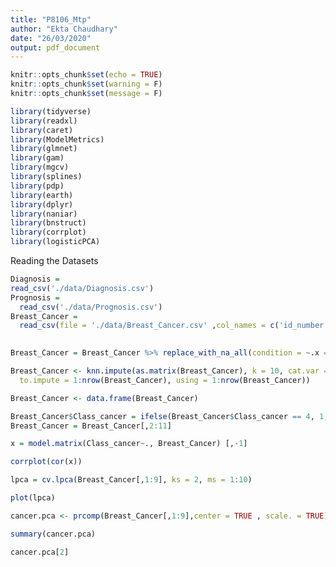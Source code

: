 ```yaml
---
title: "P8106_Mtp"
author: "Ekta Chaudhary"
date: "26/03/2020"
output: pdf_document
---
```


```r
knitr::opts_chunk$set(echo = TRUE)
knitr::opts_chunk$set(warning = F)
knitr::opts_chunk$set(message = F)
```


```r
library(tidyverse)
library(readxl)
library(caret)
library(ModelMetrics)
library(glmnet)
library(gam)
library(mgcv)
library(splines)
library(pdp)
library(earth)
library(dplyr)
library(naniar)
library(bnstruct)
library(corrplot)
library(logisticPCA)
```
Reading the Datasets 

```r
Diagnosis = 
read_csv('./data/Diagnosis.csv')
Prognosis = 
  read_csv('./data/Prognosis.csv')
Breast_Cancer = 
  read_csv(file = './data/Breast_Cancer.csv' ,col_names = c('id_number','Clump_thickness','Uniformity_of_Cell_Size','Uniformity','Marginal_Adhesion','Epithelial_Cell_Size','Bare_Nuclei','Bland_Chromatin','Normal_Nucleoli','Mitoses','Class_cancer')) 
  
```


```r
Breast_Cancer = Breast_Cancer %>% replace_with_na_all(condition = ~.x == '?')

```

```r
Breast_Cancer <- knn.impute(as.matrix(Breast_Cancer), k = 10, cat.var = 2:ncol(Breast_Cancer) - 2,
  to.impute = 1:nrow(Breast_Cancer), using = 1:nrow(Breast_Cancer))
```

```r
Breast_Cancer <- data.frame(Breast_Cancer)
```

```r

Breast_Cancer$Class_cancer = ifelse(Breast_Cancer$Class_cancer == 4, 1,0)
Breast_Cancer = Breast_Cancer[,2:11]
```

```r
x = model.matrix(Class_cancer~., Breast_Cancer) [,-1]

corrplot(cor(x))
```


```r

lpca = cv.lpca(Breast_Cancer[,1:9], ks = 2, ms = 1:10)
```


```r
plot(lpca)
```

```r
cancer.pca <- prcomp(Breast_Cancer[,1:9],center = TRUE , scale. = TRUE)
```
```r
summary(cancer.pca)
```
```r
cancer.pca[2]
```






